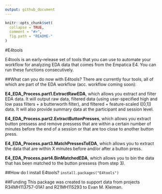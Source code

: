 ```yaml
---
output: github_document
---
```


<!-- README.md is generated from README.Rmd. Please edit that file -->

```r
knitr::opts_chunk$set(
  collapse = TRUE,
  comment = "#>",
  fig.path = "README-"
)
```
#E4tools

E4tools is an early-release set of tools that you can use to automate your workflow for analyzing EDA data that comes from the Empatica E4. You can run these functions consecutively. 

##What can you do now with E4tools?
There are currently four tools, all of which are part of the EDA workflow (acc. workflow coming soon):

**E4_EDA_Process.part1.ExtractRawEDA**, which allows you extract and filter EDA data. It will output raw data, filtered data (using user-specified high and low pass filters + a butterworth filter), and filtered + feature-scaled ([0,1]) data. It will also provide summary data at the participant and session level.

**E4_EDA_Process.part2.ExtractButtonPresses**, which allows you extract button pressess and remove pressess that are within a certain number of minutes before the end of a session or that are too close to another button press.

**E4_EDA_Process.part3.MatchPressesToEDA**, which allows you to extract the data that are within X minutes before and/or after a button press.

**E4_EDA_Process.part4.BinMatchedEDA**, which allows you to bin the data that has been matched to the button pressess (from step 3).

##How do I install E4tools?
`install.packages("E4tools")`

##Funding
This package was created to support data from projects R34MH113757-01A1 and R21MH115293 to Evan M. Kleiman. 

